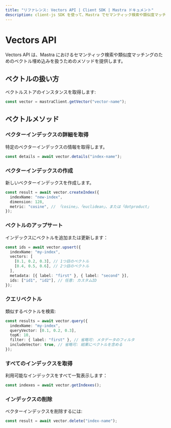 ```yaml
---
title: "リファレンス: Vectors API | Client SDK | Mastra ドキュメント"
description: client-js SDK を使って、Mastra でセマンティック検索や類似度マッチングに用いるベクトル埋め込みの扱い方を学びます。
---
```


# Vectors API

Vectors API は、Mastra におけるセマンティック検索や類似度マッチングのためのベクトル埋め込みを扱うためのメソッドを提供します。

## ベクトルの扱い方

ベクトルストアのインスタンスを取得します:

```typescript
const vector = mastraClient.getVector("vector-name");
```


## ベクトルメソッド

### ベクターインデックスの詳細を取得

特定のベクターインデックスの情報を取得します。

```typescript
const details = await vector.details("index-name");
```


### ベクターインデックスの作成

新しいベクターインデックスを作成します。

```typescript
const result = await vector.createIndex({
  indexName: "new-index",
  dimension: 128,
  metric: "cosine", // 「cosine」、「euclidean」、または「dotproduct」
});
```


### ベクトルのアップサート

インデックスにベクトルを追加または更新します：

```typescript
const ids = await vector.upsert({
  indexName: "my-index",
  vectors: [
    [0.1, 0.2, 0.3], // 1つ目のベクトル
    [0.4, 0.5, 0.6], // 2つ目のベクトル
  ],
  metadata: [{ label: "first" }, { label: "second" }],
  ids: ["id1", "id2"], // 任意: カスタムID
});
```


### クエリベクトル

類似するベクトルを検索:

```typescript
const results = await vector.query({
  indexName: "my-index",
  queryVector: [0.1, 0.2, 0.3],
  topK: 10,
  filter: { label: "first" }, // 省略可: メタデータのフィルタ
  includeVector: true, // 省略可: 結果にベクトルを含める
});
```


### すべてのインデックスを取得

利用可能なインデックスをすべて一覧表示します：

```typescript
const indexes = await vector.getIndexes();
```


### インデックスの削除

ベクターインデックスを削除するには:

```typescript
const result = await vector.delete("index-name");
```
